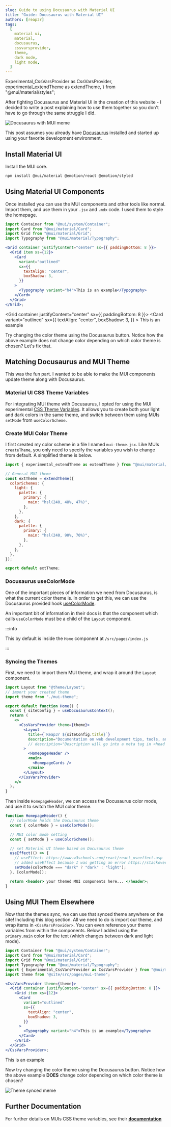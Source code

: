 ```yaml
---
slug: Guide to using Docusaurus with Material UI
title: "Guide: Docusaurus with Material UI"
authors: [reap3r]
tags:
  [
    material ui,
    material,
    docusaurus,
    cssvarsprovider,
    theme,
    dark mode,
    light mode,
  ]
---
```


  Experimental_CssVarsProvider as CssVarsProvider,
  experimental_extendTheme as extendTheme,
} from "@mui/material/styles";

After fighting Docusaurus and Material UI in the creation of this website - I decided to write a post explaining how to use them together so you don't have to go through the same struggle I did.


<div style={{ textAlign: "center" }}>
  <img src={meme} alt="Docusaurus with MUI meme" style={{ width: 500 }} />
</div>

<!--truncate-->

This post assumes you already have [Docusaurus](https://docusaurus.io/docs/installation) installed and started up using your favorite development environment.

## Install Material UI

Install the MUI core.

```bash
npm install @mui/material @emotion/react @emotion/styled
```

## Using Material UI Components

Once installed you can use the MUI components and other tools like normal. Import them, and use them in your `.jsx` and `.mdx` code. I used them to style the homepage.

```jsx
import Container from "@mui/system/Container";
import Card from "@mui/material/Card";
import Grid from "@mui/material/Grid";
import Typography from "@mui/material/Typography";

<Grid container justifyContent="center" sx={{ paddingBottom: 8 }}>
  <Grid item xs={12}>
    <Card
      variant="outlined"
      sx={{
        textAlign: "center",
        boxShadow: 3,
      }}
    >
      <Typography variant="h4">This is an example</Typography>
    </Card>
  </Grid>
</Grid>;
```

<Grid container justifyContent="center" sx={{ paddingBottom: 8 }}>
  <Grid item xs={12}>
    <Card
      variant="outlined"
      sx={{
        textAlign: "center",
        boxShadow: 3,
      }}
    >
      <Typography variant="h4">This is an example</Typography>
    </Card>
  </Grid>
</Grid>

Try changing the color theme using the Docusaurus button. Notice how the above example does not change color depending on which color theme is chosen? Let's fix that.

## Matching Docusaurus and MUI Theme

This was the fun part. I wanted to be able to make the MUI components update theme along with Docusaurus.

### Material UI CSS Theme Variables

For integrating MUI theme with Docusaurus, I opted for using the MUI experimental [CSS Theme Variables](https://mui.com/material-ui/experimental-api/css-theme-variables/overview/). It allows you to create both your light and dark colors in the same theme, and switch between them using MUIs `setMode` from `useColorScheme`.

### Create MUI Color Theme

I first created my color scheme in a file I named `mui-theme.jsx`. Like MUIs `createTheme`, you only need to specify the variables you wish to change from default. A simplified theme is below.

```jsx title="/src/pages/mui-theme.jsx"
import { experimental_extendTheme as extendTheme } from "@mui/material/styles";

// General MUI theme
const extTheme = extendTheme({
  colorSchemes: {
    light: {
      palette: {
        primary: {
          main: "hsl(240, 48%, 47%)",
        },
      },
    },
    dark: {
      palette: {
        primary: {
          main: "hsl(240, 90%, 70%)",
        },
      },
    },
  },
});

export default extTheme;
```

### Docusaurus useColorMode

One of the important pieces of information we need from Docusaurus, is what the current color theme is. In order to get this, we can use the Docusaurus provided hook [useColorMode](https://docusaurus.io/docs/api/themes/configuration/#use-color-mode).

An important bit of information in their docs is that the component which calls `useColorMode` must be a child of the `Layout` component.

:::info

This by default is inside the `Home` component at `/src/pages/index.js`

:::

### Syncing the Themes

First, we need to import them MUI theme, and wrap it around the `Layout` component.

```jsx title="index.js"
import Layout from "@theme/Layout";
// import your created theme
import theme from "./mui-theme";

export default function Home() {
  const { siteConfig } = useDocusaurusContext();
  return (
    <>
      <CssVarsProvider theme={theme}>
        <Layout
          title={`Reap3r ${siteConfig.title}`}
          description="Documentation on web development tips, tools, and techniques. By Reap3r"
          // description="Description will go into a meta tag in <head />"
        >
          <HomepageHeader />
          <main>
            <HomepageCards />
          </main>
        </Layout>
      </CssVarsProvider>
    </>
  );
}
```

Then inside `HomepageHeader`, we can access the Docusaurus color mode, and use it to switch the MUI color theme.

```jsx title="index.js"
function HomepageHeader() {
  // colorMode holds the Docusaurus theme
  const { colorMode } = useColorMode();

  // MUI color mode setting
  const { setMode } = useColorScheme();

  // set Material UI theme based on Docusaurus theme
  useEffect(() => {
    // useEffect: https://www.w3schools.com/react/react_useeffect.asp
    // added useEffect because I was getting an error https://stackoverflow.com/questions/62336340/cannot-update-a-component-while-rendering-a-different-component-warning
    setMode(colorMode === "dark" ? "dark" : "light");
  }, [colorMode]);

  return <header> your themed MUI components here... </header>;
}
```

## Using MUI Them Elsewhere

Now that the themes sync, we can use that synced theme anywhere on the site! Including this blog section. All we need to do is import our theme, and wrap items in `<CssVarsProvider>`. You can even reference your theme variables from within the components. Below I added using the `primary.main` color for the text (which changes between dark and light mode).

```jsx title="This blog post"
import Container from "@mui/system/Container";
import Card from "@mui/material/Card";
import Grid from "@mui/material/Grid";
import Typography from "@mui/material/Typography";
import { Experimental_CssVarsProvider as CssVarsProvider } from "@mui/material/styles";
import theme from "@site/src/pages/mui-theme";

<CssVarsProvider theme={theme}>
  <Grid container justifyContent="center" sx={{ paddingBottom: 8 }}>
    <Grid item xs={12}>
      <Card
        variant="outlined"
        sx={{
          textAlign: "center",
          boxShadow: 3,
        }}
      >
        <Typography variant="h4">This is an example</Typography>
      </Card>
    </Grid>
  </Grid>
</CssVarsProvider>;
```

<CssVarsProvider theme={theme}>
  <Grid container justifyContent="center" sx={{ paddingBottom: 8 }}>
    <Grid item xs={12}>
      <Card
        variant="outlined"
        sx={{
          textAlign: "center",
          boxShadow: 3,
        }}
      >
        <Typography variant="h4" sx={{ color: "primary.main" }}>
          This is an example
        </Typography>
      </Card>
    </Grid>
  </Grid>
</CssVarsProvider>

Now try changing the color theme using the Docusaurus button. Notice how the above example **DOES** change color depending on which color theme is chosen?


<div style={{ textAlign: "center" }}>
  <img src={meme2} alt="Theme synced meme" style={{ width: 500 }} />
</div>

## Further Documentation

For further details on MUIs CSS theme variables, see their **[documentation](https://mui.com/material-ui/experimental-api/css-theme-variables/customization/)**


<CallingCard />
